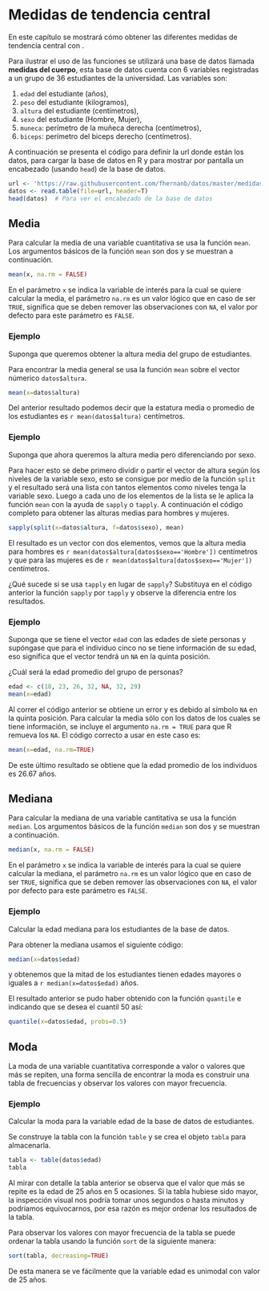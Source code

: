 
# Medidas de tendencia central \label{central}

En este capítulo se mostrará cómo obtener las diferentes medidas de tendencia central con \proglang{R}.

Para ilustrar el uso de las funciones se utilizará una base de datos llamada __medidas del cuerpo__, esta base de datos cuenta con 6 variables registradas a un grupo de 36 estudiantes de la universidad. Las variables son: 

1. `edad` del estudiante (años),
2. `peso` del estudiante (kilogramos),
3. `altura` del estudiante (centímetros),
4. `sexo` del estudiante (Hombre, Mujer),
5. `muneca`: perímetro de la muñeca derecha (centímetros),
6. `biceps`: perímetro del biceps derecho (centímetros).

A continuación se presenta el código para definir la url donde están los datos, para cargar la base de datos en R y para mostrar por pantalla un encabezado (usando `head`) de la base de datos.

```r
url <- 'https://raw.githubusercontent.com/fhernanb/datos/master/medidas_cuerpo'
datos <- read.table(file=url, header=T)
head(datos)  # Para ver el encabezado de la base de datos
```

## Media \index{media} \index{mean}
Para calcular la media de una variable cuantitativa se usa la función `mean`. Los argumentos básicos de la función `mean` son dos y se muestran a continuación.

```r
mean(x, na.rm = FALSE)
```

En el parámetro `x` se indica la variable de interés para la cual se quiere calcular la media, el parámetro `na.rm` es un valor lógico que en caso de ser `TRUE`, significa que se deben remover las observaciones con `NA`, el valor por defecto para este parámetro es `FALSE`.


### Ejemplo {-}
Suponga que queremos obtener la altura media del grupo de estudiantes.

Para encontrar la media general se usa la función `mean` sobre el vector númerico `datos$altura`.  

```r
mean(x=datos$altura)
```

Del anterior resultado podemos decir que la estatura media o promedio de los estudiantes es `r mean(datos$altura)` centímetros.

### Ejemplo {-}
Suponga que ahora queremos la altura media pero diferenciando por sexo.  

Para hacer esto se debe primero dividir o partir el vector de altura según los niveles de la variable sexo, esto se consigue por medio de la función `split` y el resultado será una lista con tantos elementos como niveles tenga la variable sexo. Luego a cada uno de los elementos de la lista se le aplica la función `mean` con la ayuda de `sapply` o `tapply`. A continuación el código completo para obtener las alturas medias para hombres y mujeres.

```r
sapply(split(x=datos$altura, f=datos$sexo), mean)
```

El resultado es un vector con dos elementos, vemos que la altura media para hombres es `r mean(datos$altura[datos$sexo=='Hombre'])` centímetros y que para las mujeres es de  `r mean(datos$altura[datos$sexo=='Mujer'])` centímetros.

¿Qué sucede si se usa `tapply` en lugar de `sapply`? Substituya en el código anterior la función `sapply` por `tapply` y observe la diferencia entre los resultados.

### Ejemplo {-}
Suponga que se tiene el vector `edad` con las edades de siete personas y supóngase que para el individuo cinco no se tiene información de su edad, eso significa que el vector tendrá un `NA` en la quinta posición. 

¿Cuál será la edad promedio del grupo de personas?

```r
edad <- c(18, 23, 26, 32, NA, 32, 29)
mean(x=edad)
```

Al correr el código anterior se obtiene un error y es debido al símbolo `NA` en la quinta posición. Para calcular la media sólo con los datos de los cuales se tiene información, se incluye el argumento `na.rm = TRUE` para que R remueva los `NA`. El código correcto a usar en este caso es:

```r
mean(x=edad, na.rm=TRUE)
```

De este último resultado se obtiene que la edad promedio de los individuos es 26.67 años.

## Mediana \index{mediana} \index{median}
Para calcular la mediana de una variable cantitativa se usa la función `median`. Los argumentos básicos de la función `median` son dos y se muestran a continuación.

```r
median(x, na.rm = FALSE)
```

En el parámetro `x` se indica la variable de interés para la cual se quiere calcular la mediana, el parámetro `na.rm` es un valor lógico que en caso de ser `TRUE`, significa que se deben remover las observaciones con `NA`, el valor por defecto para este parámetro es `FALSE`.

### Ejemplo {-}
Calcular la edad mediana para los estudiantes de la base de datos.

Para obtener la mediana usamos el siguiente código:
```r
median(x=datos$edad)
```
y obtenemos que la mitad de los estudiantes tienen edades mayores o iguales a `r median(x=datos$edad)` años.

El resultado anterior se pudo haber obtenido con la función `quantile` e indicando que se desea el cuantil 50 así:
```r
quantile(x=datos$edad, probs=0.5)
```

## Moda \index{moda}
La moda de una variable cuantitativa corresponde a valor o valores que más se repiten, una forma sencilla de encontrar la moda es construir una tabla de frecuencias y observar los valores con mayor frecuencia.

### Ejemplo  {-}
Calcular la moda para la variable edad de la base de datos de estudiantes.

Se construye la tabla con la función `table` y se crea el objeto `tabla` para almacenarla.
```r
tabla <- table(datos$edad)
tabla
```
Al mirar con detalle la tabla anterior se observa que el valor que más se repite es la edad de 25 años en 5 ocasiones. Si la tabla hubiese sido mayor, la inspección visual nos podría tomar unos segundos o hasta minutos y podríamos equivocarnos, por esa razón es mejor ordenar los resultados de la tabla.

Para observar los valores con mayor frecuencia de la tabla se puede ordenar la tabla usando la función `sort` de la siguiente manera:
```r
sort(tabla, decreasing=TRUE)
```
De esta manera se ve fácilmente que la variable edad es unimodal con valor de 25 años.

















